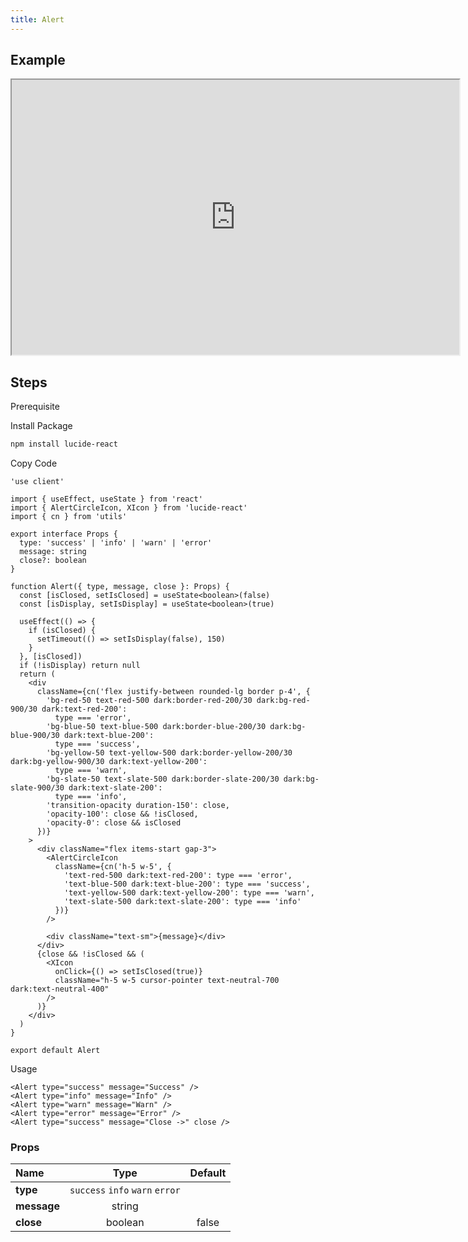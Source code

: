 ```yaml
---
title: Alert
---
```


## Example

<iframe
  src="https://workshop.kidow.me/?path=/docs/components-alert-v1--docs"
  width="716"
  height="440"
></iframe>

## Steps

<Steps>

<Step>Prerequisite</Step>

<Blocks>
  <ModalBlock icon="utils" name="cn" slug="/utils/cn" />
</Blocks>

<Step>Install Package</Step>

```bash
npm install lucide-react
```

<Step>Copy Code</Step>

```tsx title="components/Alert/index.tsx"
'use client'

import { useEffect, useState } from 'react'
import { AlertCircleIcon, XIcon } from 'lucide-react'
import { cn } from 'utils'

export interface Props {
  type: 'success' | 'info' | 'warn' | 'error'
  message: string
  close?: boolean
}

function Alert({ type, message, close }: Props) {
  const [isClosed, setIsClosed] = useState<boolean>(false)
  const [isDisplay, setIsDisplay] = useState<boolean>(true)

  useEffect(() => {
    if (isClosed) {
      setTimeout(() => setIsDisplay(false), 150)
    }
  }, [isClosed])
  if (!isDisplay) return null
  return (
    <div
      className={cn('flex justify-between rounded-lg border p-4', {
        'bg-red-50 text-red-500 dark:border-red-200/30 dark:bg-red-900/30 dark:text-red-200':
          type === 'error',
        'bg-blue-50 text-blue-500 dark:border-blue-200/30 dark:bg-blue-900/30 dark:text-blue-200':
          type === 'success',
        'bg-yellow-50 text-yellow-500 dark:border-yellow-200/30 dark:bg-yellow-900/30 dark:text-yellow-200':
          type === 'warn',
        'bg-slate-50 text-slate-500 dark:border-slate-200/30 dark:bg-slate-900/30 dark:text-slate-200':
          type === 'info',
        'transition-opacity duration-150': close,
        'opacity-100': close && !isClosed,
        'opacity-0': close && isClosed
      })}
    >
      <div className="flex items-start gap-3">
        <AlertCircleIcon
          className={cn('h-5 w-5', {
            'text-red-500 dark:text-red-200': type === 'error',
            'text-blue-500 dark:text-blue-200': type === 'success',
            'text-yellow-500 dark:text-yellow-200': type === 'warn',
            'text-slate-500 dark:text-slate-200': type === 'info'
          })}
        />

        <div className="text-sm">{message}</div>
      </div>
      {close && !isClosed && (
        <XIcon
          onClick={() => setIsClosed(true)}
          className="h-5 w-5 cursor-pointer text-neutral-700 dark:text-neutral-400"
        />
      )}
    </div>
  )
}

export default Alert
```

<Step>Usage</Step>

```tsx
<Alert type="success" message="Success" />
<Alert type="info" message="Info" />
<Alert type="warn" message="Warn" />
<Alert type="error" message="Error" />
<Alert type="success" message="Close ->" close />
```

</Steps>

### Props

| Name                    |              Type               | Default |
| :---------------------- | :-----------------------------: | :-----: |
| **type**<Required />    | `success` `info` `warn` `error` |         |
| **message**<Required /> |             string              |         |
| **close**               |             boolean             |  false  |
